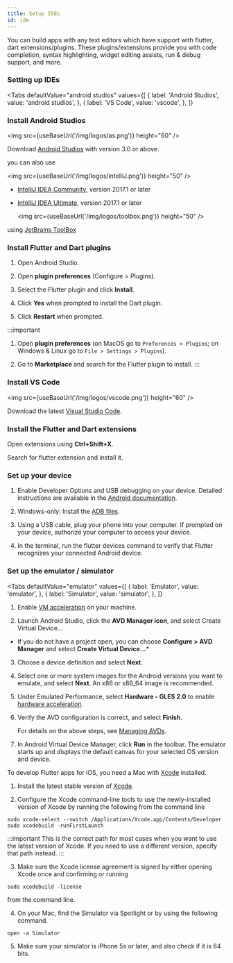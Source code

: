 ```yaml
---
title: Setup IDEs
id: ide
---
```


You can build apps with any text editors which have support with flutter, dart extensions/plugins.
These plugins/extensions provide you with code completion, syntax highlighting, widget editing assists, run & debug support, and more.

### Setting up IDEs ###

<Tabs
  defaultValue="android studios"
  values={[
    { label: 'Android Studios', value: 'android studios', },
    { label: 'VS Code', value: 'vscode', },
  ]}
>
<TabItem value="android studios">

<h3>Install Android Studios</h3>

  <img src={useBaseUrl('/img/logos/as.png')} height="60" />

Download [Android Studios](https://developer.android.com/studio) with version 3.0 or above.

you can also use 

  <img src={useBaseUrl('/img/logos/intelliJ.png')} height="50" />

* [IntelliJ IDEA Community](https://www.jetbrains.com/idea/), version 2017.1 or later
* [IntelliJ IDEA Ultimate](https://www.jetbrains.com/idea/), version 2017.1 or later


  <img src={useBaseUrl('/img/logos/toolbox.png')} height="50" />

using [JetBrains ToolBox](https://www.jetbrains.com/toolbox-app/)

<h3>Install Flutter and Dart plugins</h3>

1. Open Android Studio.

2. Open **plugin preferences** (Configure > Plugins).

3. Select the Flutter plugin and click **Install**.

4. Click **Yes** when prompted to install the Dart plugin.

5. Click **Restart** when prompted.

:::important

1. Open **plugin preferences** (on MacOS go to `Preferences > Plugins`; on Windows & Linux go to `File > Settings > Plugins`).

2. Go to **Marketplace** and search for the Flutter plugin to install.
:::

</TabItem>

<TabItem value="vscode">

<h3>Install VS Code</h3>

<img src={useBaseUrl('/img/logos/vscode.png')} height="60" />

Download the latest [Visual Studio Code](https://code.visualstudio.com/download).

<h3>Install the Flutter and Dart extensions</h3>

Open extensions using **Ctrl+Shift+X**.

Search for flutter extension and install it.

</TabItem>

</Tabs>

### Set up your device ###

1. Enable Developer Options and USB debugging on your device. 
Detailed instructions are available in the [Android documentation](https://developer.android.com/studio/debug/dev-options).

2. Windows-only: Install the [ADB files](https://androidmtk.com/download-15-seconds-adb-installer).

3. Using a USB cable, plug your phone into your computer. 
If prompted on your device, authorize your computer to access your device.

4. In the terminal, run the flutter devices command to verify that Flutter recognizes 
your connected Android device.

### Set up the emulator / simulator ###

<Tabs
  defaultValue="emulator"
  values={[
    { label: 'Emulator', value: 'emulator', },
    { label: 'Simulator', value: 'simulator', },
  ]}
>
<TabItem value="emulator">

1. Enable [VM acceleration](https://developer.android.com/studio/run/emulator-acceleration) on your machine.

2. Launch Android Studio, click the **AVD Manager icon**, and select Create Virtual Device…

  * If you do not have a project open, you can choose **Configure > AVD Manager** and select **Create Virtual Device…***

3. Choose a device definition and select **Next**.

4. Select one or more system images for the Android versions you want to emulate, and select **Next**. An x86 or x86_64 image is recommended.

5. Under Emulated Performance, select **Hardware - GLES 2.0** to enable [hardware acceleration](https://developer.android.com/studio/run/emulator-acceleration).

6. Verify the AVD configuration is correct, and select **Finish**.

    For details on the above steps, see [Managing AVDs](https://developer.android.com/studio/run/managing-avds).

7. In Android Virtual Device Manager, click **Run** in the toolbar. The emulator starts up and displays the default canvas for your selected OS version and device.

</TabItem>

<TabItem value="simulator">

To develop Flutter apps for iOS, you need a Mac with [Xcode](https://apps.apple.com/us/app/xcode/id497799835) installed.

1. Install the latest stable version of [Xcode](https://apps.apple.com/us/app/xcode/id497799835).

2. Configure the Xcode command-line tools to use the newly-installed version of Xcode by running the following from the command line

  ```shell
  sudo xcode-select --switch /Applications/Xcode.app/Contents/Developer
  sudo xcodebuild -runFirstLaunch
  ```
  :::important
  This is the correct path for most cases when you want to use the latest version of Xcode. 
  If you need to use a different version, specify that path instead.
  :::

3. Make sure the Xcode license agreement is signed by either opening Xcode once and confirming or running 
  ```shell
  sudo xcodebuild -license
  ```
  from the command line.

4. On your Mac, find the Simulator via Spotlight or by using the following command.
  ```shell
  open -a Simulator
  ```

5. Make sure your simulator is iPhone 5s or later, and also check if it is 64 bits.


</TabItem>

</Tabs>
